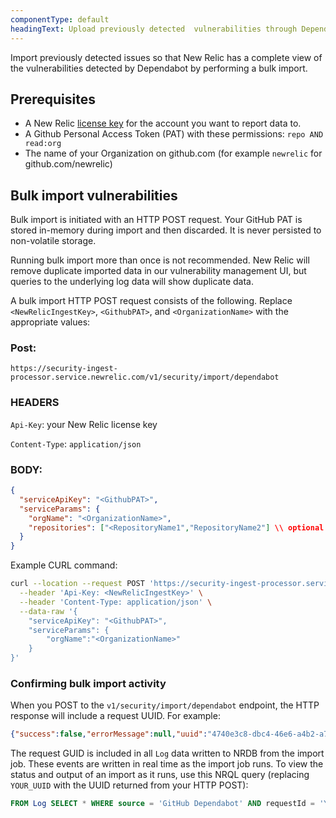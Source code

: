 ```yaml
---
componentType: default
headingText: Upload previously detected  vulnerabilities through Dependabot Bulk Import 
---
```


Import previously detected issues so that New Relic has a complete view of the vulnerabilities detected by Dependabot by performing a bulk import.

## Prerequisites

- A New Relic [license key](/docs/accounts-partnerships/install-new-relic/account-setup/license-key) for the account you want to report data to.
- A Github Personal Access Token (PAT) with these permissions: `repo AND read:org`
- The name of your Organization on github.com (for example `newrelic` for github.com/newrelic)

## Bulk import vulnerabilities

Bulk import is initiated with an HTTP POST request. Your GitHub PAT is stored in-memory during import and then discarded. It is never persisted to non-volatile storage.

<Callout variant="caution">
Running bulk import more than once is not recommended. New Relic will remove duplicate imported data in our vulnerability management UI, but queries to the underlying log data will show duplicate data.
</Callout>

A bulk import HTTP POST request consists of the following. Replace `<NewRelicIngestKey>`, `<GithubPAT>`, and `<OrganizationName>` with the appropriate values:

### Post:

```
https://security-ingest-processor.service.newrelic.com/v1/security/import/dependabot
```

### HEADERS

`Api-Key`: your New Relic license key

`Content-Type`: `application/json`


### BODY:
```json
{
  "serviceApiKey": "<GithubPAT>",
  "serviceParams": {
    "orgName": "<OrganizationName>",
    "repositories": ["<RepositoryName1","RepositoryName2"] \\ optional
  }
}
```

Example CURL command:

```sh
curl --location --request POST 'https://security-ingest-processor.service.newrelic.com/v1/security/import/dependabot' \
  --header 'Api-Key: <NewRelicIngestKey>' \
  --header 'Content-Type: application/json' \
  --data-raw '{
    "serviceApiKey": "<GithubPAT>",
    "serviceParams": {
        "orgName":"<OrganizationName>"
    }
}'
```

### Confirming bulk import activity

When you POST to the `v1/security/import/dependabot` endpoint, the HTTP response will include a request UUID. For example:

```json
{"success":false,"errorMessage":null,"uuid":"4740e3c8-dbc4-46e6-a4b2-a7fb6f918d20"}
```

The request GUID is included in all `Log` data written to NRDB from the import job. These events are written in real time as the import job runs. To view the status and output of an import as it runs, use this NRQL query (replacing `YOUR_UUID` with the UUID returned from your HTTP POST):

```sql
FROM Log SELECT * WHERE source = 'GitHub Dependabot' AND requestId = 'YOUR_UUID'
```
